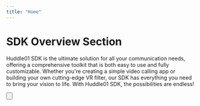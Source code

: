 ```yaml
---
title: "Home"
---
```



# SDK Overview Section

Huddle01 SDK is the ultimate solution for all your communication needs,
offering a comprehensive toolkit that is both easy to use and fully
customizable. Whether you're creating a simple video calling app or building
your own cutting-edge VR filter, our SDK has everything you need to bring your
vision to life. With Huddle01 SDK, the possibilities are endless!

<Button
  url="/getStarted"
  text="Get Started"
  isRouting
  className="my-8 text-3xl font-bold  border-b-2"
/>
